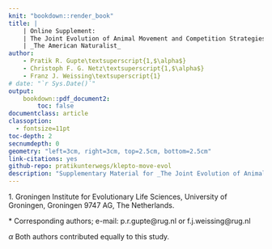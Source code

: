 ```yaml
--- 
knit: "bookdown::render_book"
title: |
    | Online Supplement:
    | The Joint Evolution of Animal Movement and Competition Strategies
    | _The American Naturalist_
author:
    - Pratik R. Gupte\textsuperscript{1,$\alpha$}
    - Christoph F. G. Netz\textsuperscript{1,$\alpha$}
    - Franz J. Weissing\textsuperscript{1}
# date: "`r Sys.Date()`"
output: 
    bookdown::pdf_document2:
        toc: false
documentclass: article
classoption:
  - fontsize=11pt
toc-depth: 2
secnumdepth: 0
geometry: "left=3cm, right=3cm, top=2.5cm, bottom=2.5cm"
link-citations: yes
github-repo: pratikunterwegs/klepto-move-evol
description: "Supplementary Material for _The Joint Evolution of Animal Movement and Competition Strategies_"
---
```


\noindent{} 1. Groningen Institute for Evolutionary Life Sciences, University of Groningen, Groningen 9747 AG, The Netherlands.

\noindent{} $\ast$ Corresponding authors; e-mail: p.r.gupte@rug.nl or f.j.weissing@rug.nl

\noindent{} $\alpha$ Both authors contributed equally to this study.

\newpage
